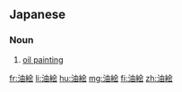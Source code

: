 ==Japanese==
{{ja-kanjitab|あぶら|え|yomi=ko}}

===Noun===
{{ja-noun|あぶらえ|kyu=油繪|hhira=あぶらゑ}}

# [[oil painting]]

[[fr:油絵]]
[[li:油絵]]
[[hu:油絵]]
[[mg:油絵]]
[[fi:油絵]]
[[zh:油絵]]